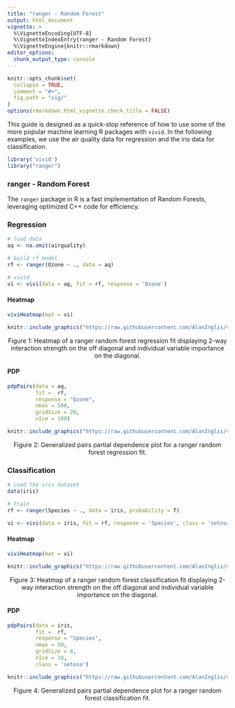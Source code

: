 ```yaml
---
title: "ranger - Random Forest"
output: html_document
vignette: >
  %\VignetteEncoding{UTF-8}
  %\VignetteIndexEntry{ranger - Random Forest}
  %\VignetteEngine{knitr::rmarkdown}
editor_options:
  chunk_output_type: console
---
```



```r
knitr::opts_chunk$set(
  collapse = TRUE,
  comment = "#>",
  fig.path = "vig/"
)
options(rmarkdown.html_vignette.check_title = FALSE)
```

<!-- avoid border around images -->
<style>
img {
  border: 0;
  }
</style>

This guide is designed as a quick-stop reference of how to use some of the more popular machine learning R packages with `vivid`.  In the following examples, we use the air quality data for regression and the iris data for classification. 


```r
library('vivid')
library("ranger")
```

### ranger - Random Forest

The `ranger` package in R is a fast implementation of Random Forests, leveraging optimized C++ code for efficiency.

### Regression

```r
# load data
aq <- na.omit(airquality)

# build rf model
rf <- ranger(Ozone ~ ., data = aq)

# vivid
vi <- vivi(data = aq, fit = rf, response = 'Ozone')
```



#### Heatmap
```r
viviHeatmap(mat = vi)
```


```r
knitr::include_graphics("https://raw.githubusercontent.com/AlanInglis/vivid/master/vignettes/vig/rang_r_heat-1.png")
```
<center>
<caption><span id="fig1:fig1">Figure 1: </span>Heatmap of a ranger random forest regression fit displaying 2-way interaction strength on the off diagonal and individual variable importance on the diagonal.</caption>
  </center>
  
  
#### PDP
```r
pdpPairs(data = aq, 
         fit =  rf, 
         response = "Ozone", 
         nmax = 500, 
         gridSize = 20,         
         nIce = 100)
```


```r
knitr::include_graphics("https://raw.githubusercontent.com/AlanInglis/vivid/master/vignettes/vig/rang_r_pdp-1.png")
```
<center>
<caption><span id="fig2:fig2">Figure 2: </span>Generalized pairs partial dependence plot for a ranger random forest regression fit.</caption>
</center>

### Classification

```r

# Load the iris dataset
data(iris)

# Train 
rf <- ranger(Species ~ ., data = iris, probability = T)

vi <- vivi(data = iris, fit = rf, response = 'Species', class = 'setosa')
```

#### Heatmap
```r
viviHeatmap(mat = vi)
```


```r
knitr::include_graphics("https://raw.githubusercontent.com/AlanInglis/vivid/master/vignettes/vig/rang_c_heat-1.png")
```
<center>
<caption><span id="fig3:fig3">Figure 3: </span>Heatmap of a ranger random forest classification fit displaying 2-way interaction strength on the off diagonal and individual variable importance on the diagonal.</caption>
  </center>

#### PDP
```r
pdpPairs(data = iris, 
         fit =  rf, 
         response = "Species", 
         nmax = 50, 
         gridSize = 4,         
         nIce = 10,
         class = 'setosa')
```
```r
knitr::include_graphics("https://raw.githubusercontent.com/AlanInglis/vivid/master/vignettes/vig/rang_c_pdp-1.png")
```
<center>
<caption><span id="fig4:fig4">Figure 4: </span>Generalized pairs partial dependence plot for a ranger random forest classification fit.</caption>
</center>

